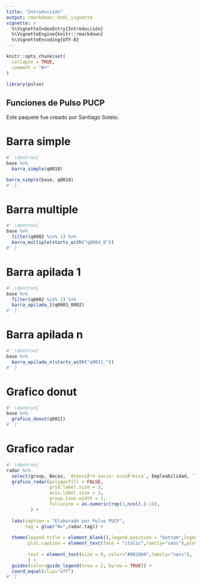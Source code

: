 ```yaml
---
title: "Introducción"
output: rmarkdown::html_vignette
vignette: >
  %\VignetteIndexEntry{Introducción}
  %\VignetteEngine{knitr::rmarkdown}
  %\VignetteEncoding{UTF-8}
---
```


```r
knitr::opts_chunk$set(
  collapse = TRUE,
  comment = "#>"
)
```

```r
library(pulso)
```

<!-- WARNING - This vignette is generated by {fusen} from /dev/flat_minimal.Rmd: do not edit by hand -->

## Funciones de Pulso PUCP

Este paquete fue creado por Santiago Sotelo.


<!--
 You need to run the 'description' chunk in the '0-dev_history.Rmd' file before continuing your code there.
-->


# Barra simple

```r
#' \dontrun{
base %>% 
  barra_simple(q0010)

barra_simple(base, q0010)
#' }
```

# Barra multiple

```r
#' \dontrun{
base %>% 
  filter(q0002 %in% 1) %>% 
  barra_multiple(starts_with("q0004_0"))
#' }
```

# Barra apilada 1

```r
#' \dontrun{
base %>% 
  filter(q0002 %in% 1) %>% 
  barra_apilada_1(q0003_0002)
#' }
```

# Barra apilada n

```r
#' \dontrun{
base %>% 
  barra_apilada_n(starts_with("q0011_"))
#' }
```

# Grafico donut

```r
#' \dontrun{
base %>% 
  grafico_donut(q0021)
#' }
```

# Grafico radar

```r
#' \dontrun{
radar %>% 
  select(group, Becas, `AtenciÃ³n socio- econÃ³mica`, Empleabilidad, `TutorÃ­as`) %>% 
  grafico_radar(polygonfill = FALSE,
                grid.label.size = 3,
                axis.label.size = 3,
                group.line.width = 1,
                fullscore = as.numeric(rep(1,ncol(.)-1)),
         ) + 
  
  labs(caption = "Elaborado por Pulso PUCP",
       tag = glue("N=",radar.tag)) +
  
  theme(legend.title = element_blank(),legend.position = "bottom",legend.text = element_text(size=10, face = "bold",family="sans"),legend.key.height = unit(.2, "cm"),
        plot.caption = element_text(face = "italic",family="sans"),plot.margin = unit(c(0,0,1,0),"cm"),plot.tag = element_text(size = 8, color="grey40"),plot.tag.position = "topright",
        
        text = element_text(size = 9, color="#002060",family="sans"),
        ) +
  guides(color=guide_legend(nrow = 2, byrow = TRUE)) +
  coord_equal(clip="off")
#' }
```

